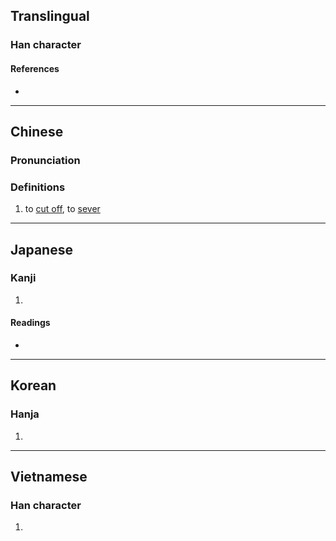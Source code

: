 {{character info/new}}
==Translingual==

===Han character===
{{Han char|rn=18|rad=刀|as=03|sn=5|four=42300|canj=DILN|ids=⿰寸刂}}

====References====
* {{Han ref|kx=0136.210|dkj=01870|dj=0308.010|hdz=10324.020|uh=520C|ud=21004|bh=C96B|bd=51563}}

----

==Chinese==
{{zh-forms}}

===Pronunciation===
{{zh-pron
|m=cǔn,huá,huà
|c=cyun2
|mc=y
|oc=y
|ma=
|cat=
}}

===Definitions===
{{zh-hanzi}}

# {{lb|zh|literary}} to [[cut off]], to [[sever]]

----

==Japanese==

===Kanji===
{{ja-kanji|grade=|rs=刀03}}

# {{defn|lang=ja|sort=刀03}}

====Readings====
* {{ja-readings|on=[[そん]] (son), [[せん]] (sen)|kun=[[きる]] (kiru), [[たつ]] (tatsu), [[さく]] (saku)}}

----

==Korean==

===Hanja===
{{ko-hanja|hangeul=촌|rv=chon|mr=ch'on}}

# {{defn|lang=ko|sort=刀03}}

----

==Vietnamese==

===Han character===
{{vi-hantu|[[thổn]], [[thon]]|rs=刀03}}

# {{defn|lang=vi}}